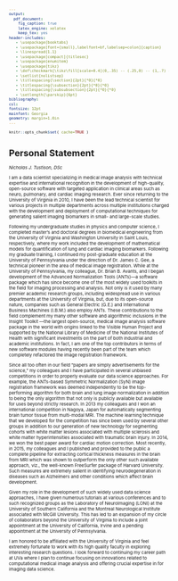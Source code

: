 ```yaml
---
output:
  pdf_document:
    fig_caption: true
    latex_engine: xelatex
    keep_tex: yes
header-includes:
   - \usepackage{booktabs}
   - \usepackage[font={small},labelfont=bf,labelsep=colon]{caption}
   - \linespread{1.1}
   - \usepackage[compact]{titlesec}
   - \usepackage{enumitem}
   - \usepackage{tikz}
   - \def\checkmark{\tikz\fill[scale=0.4](0,.35) -- (.25,0) -- (1,.7) -- (.25,.15) -- cycle;}
   - \setlist{nolistsep}
   - \titlespacing{\section}{2pt}{*0}{*0}
   - \titlespacing{\subsection}{2pt}{*0}{*0}
   - \titlespacing{\subsubsection}{2pt}{*0}{*0}
   - \setlength{\parskip}{6pt}
bibliography:
csl:
fontsize: 12pt
mainfont: Georgia
geometry: margin=1.0in
---
```


<!--
   - \setlength{\parskip}{3pt}
   - \setlength{\topsep}{0pt}
   - \setlength{\partopsep}{0pt}
   - \setlength{\itemsep}{0pt}
   - \setlength{\floatsep}{0pt}
   - \setlength{\intextsep}{2pt}
   - \setlength{\abovecaptionskip}{2pt}
   - \setlength{\belowcaptionskip}{0pt}
-->


<style type="text/css">
body,
code.bash{
  font-size: 8px;
}
pre {
  font-size: 8px
}
</style>

<!-- https://grants.nih.gov/grants/ElectronicReceipt/pdf_guidelines.htm -->


```r
knitr::opts_chunk$set( cache=TRUE )
```

\pagenumbering{gobble}

# Personal Statement
_Nicholas J. Tustison, DSc_

<!--
The Personal Statement is your voice during the Promotion Process. During
you Annual Review, build and add to your Personal Statement. Ask a trusted
friend or advisor to read your Personal Statement for clarity, appeal and
distinction.

The Personal Statement is an “I” document. It is all about conveying
(in your words) what your contributions and successes have been.

* Take credit for what you have done.
* Explain your role in collaborations.
* Highlight important activities, such as, service on an important committee.
* Demonstrate your growth.
* Talk about your science/productivity, including recognitions; NOTE:
  the collegiate promotion committee, while smart people, are not experts
  in you field. Explain your science/productivity.
* Explain issues, problems or challenges, and what actions you took to address concerns.

Areas of Your Personal Statement
* Teaching
    * Demonstrate how learners improved: higher scores, better residency match, etc.
    * Highlight unique (created/enhanced) teaching programs or materials.
    * Review teaching evaluations; address issues found in evaluations
* Scholarship
    * Describe what you do and your expertise; show why your work is important.
    * Share one or two of your best articles and the impact of your science/productivity.
    * Tenure/Research Track – being a primary investigator is good; collaborating
      in a group is good and be sure your area of contribution & recognition is decided
      early on; highlight your contribution to the team; talk about grants received &
      your role in obtaining the grants; book chapters or reviews do not help.
    * Clinical Track – share your contributions/enhancements/creations to curriculum,
      bedside care, clinical care; if involved in clinical trials, tell your role; to
      assess impact, measure before/after or evaluate the impact; write an article for
      publication.
* Service
    * Broad category.
    * Service is academic in nature such as, serving on committees, interviewing.
      fellows/residents, being on department reviews, being a journal reviewer, etc.
    * Be astute and strategic in accepting service requests; seek out Service that
      will be a spring board; learn to say no; focus mostly on your teaching and
      science/scholarship/scholarly productivity.
    * Service in this area does not mean clinical care.
-->



I am a data scientist specializing in medical image analysis with technical expertise
and international recognition in the development of high-quality, open-source software
with targeted application in clinical areas such as neuro, pulmonary, and cardiac imaging
research.  Ever since returning to the University of Virginia in 2010, I have been the
lead technical scientist for various projects in multiple departments across multiple
institutions charged with the development and deployment of computational techniques
for generating salient imaging biomarkers in small- and large-scale studies.

Following my undergraduate studies in physics and computer science, I completed master's
and doctoral degrees in biomedical engineering from the University of Virginia and
Washington University in Saint Louis, respectively, where my work included the
development of mathematical models for quantification of lung and cardiac imaging
biomarkers.  Following my graduate training, I continued my post-graduate
education at the University of Pennsylvania under the direction of Dr. James C. Gee,
a technical pioneer in the area of medical image registration.  While at the University
of Pennsylvania, my colleague, Dr. Brian B. Avants, and I began development of the
Advanced Normalization Tools (ANTs)---a software package which has since become
one of the most widely used toolkits in the field for imaging processing  and analysis.
Not only is it used by many premier academic research groups, including widespread use in various
departments at the University of Virginia, but, due to its open-source nature,
companies such as General Electric (G.E.) and International Business Machines (I.B.M.)
also employ ANTs.  These contributions to the field complement my many other
software and algorithmic inclusions in the Insight Toolkit ---the largest open-source,
medical image analysis software package in the world with origins linked to the
Visible Human Project and supported by the National Library of Medicine of the National
Institutes of Health with significant investments on the part of both industrial and
academic institutions.  In fact, I am one of the top contributors in terms of new
software modules having recently been part of the team which completely refactored
the image registration framework.

Since all too often in our field "papers are simply advertisements for the science,"
my colleagues and I have participated in several unbiased competitions in order to
properly evaluate our data science approaches.  For example, the ANTs-based Symmetric
Normalization (SyN) image registration framework was deemed independently to be the
top-performing algorithm for both brain and lung image normalization in addition to being
the only algorithm that not only is publicly available but available for uses beyond
strictly research.  In 2013 my colleagues and I won an international competition
in Nagoya, Japan for automatically segmenting brain tumor tissue from multi-modal MRI.
The machine learning technique that we developed for the competition has since been used
by several other groups in addition to our generation of new technology for segmenting cohorts
with white matter lesions associated with multiple sclerosis and white matter hyperintensities
associated with traumatic brain injury.  In 2014, we won the best paper award for
cardiac motion correction.  Most recently, in 2015, my colleagues and I published
and provided to the public a complete pipeline for extracting cortical thickness
measures in the brain from MRI which was shown to outperform the only other such
available approach, viz., the well-known FreeSurfer package of Harvard University.  Such
measures are extremely salient in identifying neurodegeneration in diseases such
as Alzheimers and other conditions which affect brain development.

Given my role in the development of such widely used data science approaches, I have given numerous
tutorials at various conferences and to such recognized groups as the Laboratory of
NeuroImaging (LONI) at the University of Southern California and the Montreal
Neurological Institute associated with McGill University.  This has led to
an expansion of my circle of collaborators beyond the University of Virginia to
include a joint appointment at the University of California, Irvine and a pending
appointment at the University of Pennsylvania.

I am honored to be affiliated with the University of Virginia and feel extremely
fortunate to work with its high quality faculty in exploring interesting research
questions.  I look forward to continuing my career path at UVa where I plan to continue
focusing on innovations related to computational medical image analysis and offering
crucial expertise in for imaging data science.
